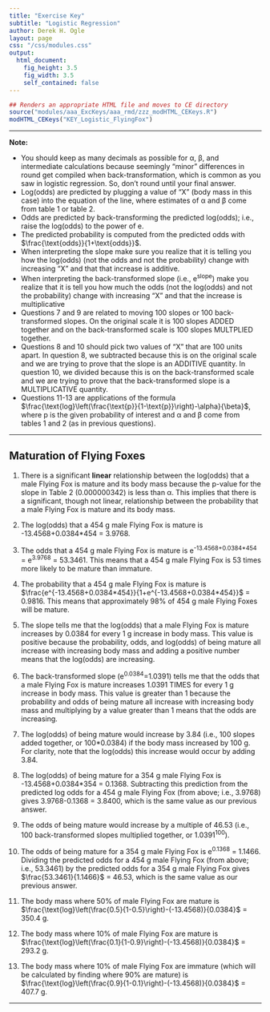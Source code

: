 ```yaml
---
title: "Exercise Key"
subtitle: "Logistic Regression"
author: Derek H. Ogle
layout: page
css: "/css/modules.css"
output:
  html_document:
    fig_height: 3.5
    fig_width: 3.5
    self_contained: false
---
```


```r
## Renders an appropriate HTML file and moves to CE directory
source("modules/aaa_ExcKeys/aaa_rmd/zzz_modHTML_CEKeys.R")
modHTML_CEKeys("KEY_Logistic_FlyingFox")
```


----

<div class="alert alert-warning">
<strong>Note:</strong> 
<ul>
  <li>You should keep as many decimals as possible for &alpha;, &beta;, and intermediate calculations because seemingly "minor" differences in round get compiled when back-transformation, which is common as you saw in logistic regression. So, don't round until your final answer.
  <li>Log(odds) are predicted by plugging a value of "X" (body mass in this case) into the equation of the line, where estimates of &alpha; and &beta; come from table 1 or table 2.</li>
  <li>Odds are predicted by back-transforming the predicted log(odds); i.e., raise the log(odds) to the power of e.</li>
  <li>The predicted probability is computed from the predicted odds with $\frac{\text{odds}}{1+\text{odds}}$.</li>
  <li>When interpreting the slope make sure you realize that it is telling you how the log(odds) (not the odds and not the probability) change with increasing "X" and that that increase is additive.</li>
  <li>When interpreting the back-transformed slope (i.e., e<sup>slope</sup>) make you realize that it is tell you how much the odds (not the log(odds) and not the probability) change with increasing "X" and that the increase is multiplicative</li>
  <li>Questions 7 and 9 are related to moving 100 slopes or 100 back-transformed slopes. On the original scale it is 100 slopes ADDED together and on the back-transformed scale is 100 slopes MULTPLIED together.</li>
  <li>Questions 8 and 10 should pick two values of "X" that are 100 units apart. In question 8, we subtracted because this is on the original scale and we are trying to prove that the slope is an ADDITIVE quantity. In question 10, we divided because this is on the back-transformed scale and we are trying to prove that the back-transformed slope is a MULTIPLICATIVE quantity.</li>
  <li>Questions 11-13 are applications of the formula $\frac{\text{log}\left(\frac{\text{p}}{1-\text{p}}\right)-\alpha}{\beta}$, where p is the given probability of interest and &alpha; and &beta; come from tables 1 and 2 (as in previous questions).
</ul>
</div>

----

## Maturation of Flying Foxes

1. There is a significant **linear** relationship between the log(odds) that a male Flying Fox is mature and its body mass because the p-value for the slope in Table 2 (0.000000342) is less than &alpha;. This implies that there is a significant, though not linear, relationship between the probability that a male Flying Fox is mature and its body mass.

1. The log(odds) that a 454 g male Flying Fox is mature is -13.4568+0.0384*454 = 3.9768.

1. The odds that a 454 g male Flying Fox is mature is e<sup>-13.4568+0.0384*454</sup> = e<sup>3.9768</sup> = 53.3461. This means that a 454 g male Flying Fox is 53 times more likely to be mature than immature.

1. The probability that a 454 g male Flying Fox is mature is $\frac{e^{-13.4568+0.0384*454}}{1+e^{-13.4568+0.0384*454}}$ = 0.9816. This means that approximately 98% of 454 g male Flying Foxes will be mature.

1. The slope tells me that the log(odds) that a male Flying Fox is mature increases by 0.0384 for every 1 g increase in body mass. This value is positive because the probability, odds, and log(odds) of being mature all increase with increasing body mass and adding a positive number means that the log(odds) are increasing.

1. The back-transformed slope (e<sup>0.0384</sup>=1.0391) tells me that the odds that a male Flying Fox is mature increases 1.0391 TIMES for every 1 g increase in body mass. This value is greater than 1 because the probability and odds of being mature all increase with increasing body mass and multiplying by a value greater than 1 means that the odds are increasing.

1. The log(odds) of being mature would increase by 3.84 (i.e., 100 slopes added together, or 100*0.0384) if the body mass increased by 100 g. For clarity, note that the log(odds) this increase would occur by adding 3.84.

1. The log(odds) of being mature for a 354 g male Flying Fox is -13.4568+0.0384*354 = 0.1368. Subtracting this prediction from the predicted log odds for a 454 g male Flying Fox (from above; i.e., 3.9768) gives 3.9768-0.1368 = 3.8400, which is the same value as our previous answer.

1. The odds of being mature would increase by a multiple of 46.53 (i.e., 100 back-transformed slopes multiplied together, or 1.0391<sup>100</sup>).

1. The odds of being mature for a 354 g male Flying Fox is e<sup>0.1368</sup> = 1.1466. Dividing the predicted odds for a 454 g male Flying Fox (from above; i.e., 53.3461) by the predicted odds for a 354 g male Flying Fox gives $\frac{53.3461}{1.1466}$ = 46.53, which is the same value as our previous answer.

1. The body mass where 50% of male Flying Fox are mature is $\frac{\text{log}\left(\frac{0.5}{1-0.5}\right)-(-13.4568)}{0.0384}$ = 350.4 g.

1. The body mass where 10% of male Flying Fox are mature is $\frac{\text{log}\left(\frac{0.1}{1-0.9}\right)-(-13.4568)}{0.0384}$ = 293.2 g.

1. The body mass where 10% of male Flying Fox are immature (which will be calculated by finding where 90% are mature) is $\frac{\text{log}\left(\frac{0.9}{1-0.1}\right)-(-13.4568)}{0.0384}$ = 407.7 g.

----
